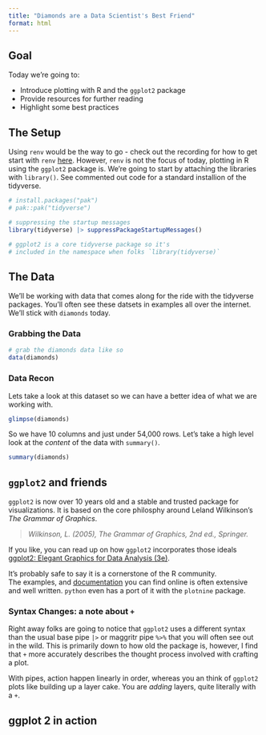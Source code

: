 ```yaml
---
title: "Diamonds are a Data Scientist's Best Friend"
format: html
---
```


## Goal

Today we're going to:

- Introduce plotting with R and the `ggplot2` package
- Provide resources for further reading
- Highlight some best practices


## The Setup

Using `renv` would be the way to go - check out the recording for how to get start 
with `renv` [here](www.findtheurlandputhere.com).  However, `renv` is not the
focus of today, plotting in R using the `ggplot2` package is.  We're going
to start by attaching the libraries with `library()`. See commented out
code for a standard installion of the tidyverse.

```r

# install.packages("pak")
# pak::pak("tidyverse")

```

```r
# suppressing the startup messages 
library(tidyverse) |> suppressPackageStartupMessages()

# ggplot2 is a core tidyverse package so it's 
# included in the namespace when folks `library(tidyverse)`

```


## The Data

We'll be working with data that comes along for the ride with the tidyverse
packages.  You'll often see these datsets in examples all over the 
internet. We'll stick with `diamonds` today.


### Grabbing the Data
```r
# grab the diamonds data like so
data(diamonds)
```

### Data Recon

Lets take a look at this dataset so we can have a better idea
of what we are working with.


```r
glimpse(diamonds)
```

So we have 10 columns and just under 54,000 rows.
Let's take a high level look at the _content_ of the data
with `summary()`.

```r
summary(diamonds)
```

## `ggplot2` and friends

`ggplot2` is now over 10 years old and a stable and trusted package
for visualizations.  It is based on the core philosphy around
Leland Wilkinson's _The Grammar of Graphics_.  

> _Wilkinson, L. (2005), The Grammar of Graphics, 2nd ed., Springer._

If you like, you can read up on how `ggplot2` incorporates
those ideals [ggplot2: Elegant Graphics for Data Analysis (3e)](https://ggplot2-book.org/).

It's probably safe to say it is a cornerstone of the R community.  
The examples, and [documentation](https://ggplot2.tidyverse.org/) 
you can find online is often extensive and well written. 
`python` even has a port of it with the `plotnine` package.

### Syntax Changes: a note about `+`

Right away folks are going to notice that `ggplot2` uses
a different syntax than the usual base pipe `|>` or 
maggritr pipe `%>%` that you will often see out in
the wild.  This is primarily down to how old the 
package is, however, I find that `+` more accurately
describes the thought process involved with crafting
a plot.

With pipes, action happen linearly in order, whereas
you an think of `ggplot2` plots like building up a 
layer cake. You are _adding_ layers, quite literally
with a `+`. 


## ggplot 2 in action